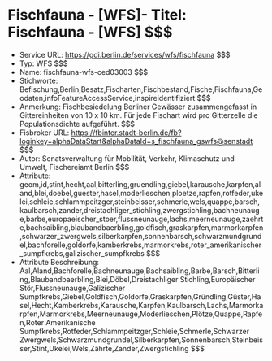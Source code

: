 # Fischfauna - [WFS]- Titel: Fischfauna - [WFS] $$$
- Service URL: https://gdi.berlin.de/services/wfs/fischfauna $$$
- Typ: WFS $$$
- Name: fischfauna-wfs-ced03003 $$$
- Stichworte: Befischung,Berlin,Besatz,Fischarten,Fischbestand,Fische,Fischfauna,Geodaten,infoFeatureAccessService,inspireidentifiziert $$$
- Anmerkung: Fischbesiedelung Berliner Gewässer zusammengefasst in Gittereinheiten von 10 x 10 km. Für jede Fischart wird pro Gitterzelle die Populationsdichte aufgeführt. $$$
- Fisbroker URL: https://fbinter.stadt-berlin.de/fb?loginkey=alphaDataStart&alphaDataId=s_fischfauna_gswfs@senstadt $$$
- Autor: Senatsverwaltung für Mobilität, Verkehr, Klimaschutz und Umwelt, Fischereiamt Berlin $$$
- Attribute: geom,id,stint,hecht,aal,bitterling,gruendling,giebel,karausche,karpfen,aland,blei,doebel,guester,hasel,moderlieschen,ploetze,rapfen,rotfeder,ukelei,schleie,schlammpeitzger,steinbeisser,schmerle,wels,quappe,barsch,kaulbarsch,zander,dreistachliger_stichling,zwergstichling,bachneunauge,barbe,europaeischer_stoer,flussneunauge,lachs,meerneunauge,zaehrte,bachsaibling,blaubandbaerbling,goldfisch,graskarpfen,marmorkarpfen,schwarzer_zwergwels,silberkarpfen,sonnenbarsch,schwarzmundgrundel,bachforelle,goldorfe,kamberkrebs,marmorkrebs,roter_amerikanischer_sumpfkrebs,galizischer_sumpfkrebs $$$
- Attribute Beschreibung: Aal,Aland,Bachforelle,Bachneunauge,Bachsaibling,Barbe,Barsch,Bitterling,Blaubandbaerbling,Blei,Döbel,Dreistachliger Stichling,Europäischer Stör,Flussneunauge,Galizischer Sumpfkrebs,Giebel,Goldfisch,Goldorfe,Graskarpfen,Gründling,Güster,Hasel,Hecht,Kamberkrebs,Karausche,Karpfen,Kaulbarsch,Lachs,Marmorkarpfen,Marmorkrebs,Meerneunauge,Moderlieschen,Plötze,Quappe,Rapfen,Roter Amerikanische Sumpfkrebs,Rotfeder,Schlammpeitzger,Schleie,Schmerle,Schwarzer Zwergwels,Schwarzmundgrundel,Silberkarpfen,Sonnenbarsch,Steinbeisser,Stint,Ukelei,Wels,Zährte,Zander,Zwergstichling $$$
